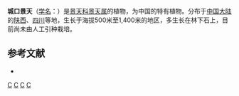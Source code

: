 {{Speciesbox 
| taxon = Sedum bonnieri
| authority = Hamet
}}

'''城口景天'''（[[学名|学名]]：{{lang|la|''Sedum bonnieri''}}）是[[景天科|景天科]][[景天属|景天属]]的植物，为中国的特有植物。分布于[[中国大陆|中国大陆]]的[[陕西|陕西]]、[[四川|四川]]等地，生长于海拔500米至1,400米的地区，多生长在林下石上，目前尚未由人工引种栽培。

== 参考文献 ==
{{refbegin}}
* {{cite web| url =http://www.bioinfo.cn/db05/KmzwSpecies.php?action=view&id=6106| title =城口景天| work =中国高等植物数据库全库| publisher =中国科学院微生物研究所| author =昆明植物研究所| accessdate =2009-02-25| deadurl =yes| archiveurl =https://web.archive.org/web/20160305045456/http://www.bioinfo.cn/db05/KmzwSpecies.php?action=view&id=6106| archivedate =2016-03-05}}
{{refend}}
{{Taxonbar|from=Q10929710}}

{{DEFAULTSORT:Sedum bonnieri}}
[[Category:景天属|C]]
[[Category:中國特有植物|C]]
[[Category:陕西植物|C]]
[[Category:四川植物|C]]